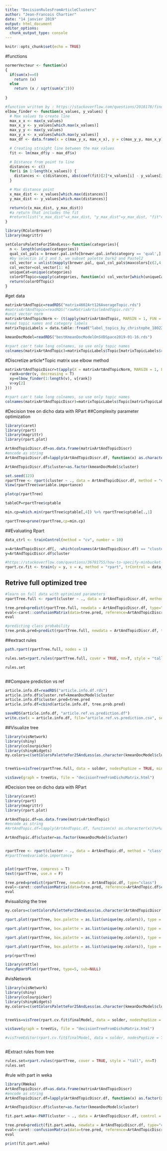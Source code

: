 ```yaml
---
title: "DecisionRulesFromArticleClusters"
author: "Jean-Francois Chartier"
date: "14 janvier 2019"
output: html_document
editor_options: 
  chunk_output_type: console
---
```


```r
knitr::opts_chunk$set(echo = TRUE)
```

#functions
```r
normerVecteur <- function(x) 
{
  if(sum(x)==0)
    return (x)
  else 
    return (x / sqrt(sum(x^2)))
  
}

#function written by : https://stackoverflow.com/questions/2018178/finding-the-best-trade-off-point-on-a-curve
elbow_finder <- function(x_values, y_values) {
  # Max values to create line
  max_x_x <- max(x_values)
  max_x_y <- y_values[which.max(x_values)]
  max_y_y <- max(y_values)
  max_y_x <- x_values[which.max(y_values)]
  max_df <- data.frame(x = c(max_y_x, max_x_x), y = c(max_y_y, max_x_y))

  # Creating straight line between the max values
  fit <- lm(max_df$y ~ max_df$x)

  # Distance from point to line
  distances <- c()
  for(i in 1:length(x_values)) {
    distances <- c(distances, abs(coef(fit)[2]*x_values[i] - y_values[i] + coef(fit)[1]) / sqrt(coef(fit)[2]^2 + 1^2))
  }

  # Max distance point
  x_max_dist <- x_values[which.max(distances)]
  y_max_dist <- y_values[which.max(distances)]

  return(c(x_max_dist, y_max_dist))
  #a return that includes the fit
  #return(list("x_max_dist"=x_max_dist, "y_max_dist"=y_max_dist, "fit"=fit))
}

library(RColorBrewer)
library(magrittr)

setColorsPaletteFor25AndLess<-function(categories){
  n <- length(unique(categories))
  qual_col_pals = brewer.pal.info[brewer.pal.info$category == 'qual',]
  #by selectin id 2 and 5, we subset palette Dark2 and Pastel2
  col_vector = unlist(mapply(brewer.pal, qual_col_pals$maxcolors[c(2,4,5)], rownames(qual_col_pals[c(2,4,5),]))) %>% unique()
  col_vector=col_vector[1: n]
  uniqueCat=unique(categories)
  colorOfTopic=sapply(categories, function(x) col_vector[which(uniqueCat==x)])
  return(colorOfTopic)
}
```


#get data
```r
matrixArtAndTopic=readRDS("matrix4602Art126AverageTopic.rds")
#matrixArtAndTopic=readRDS("rawMatrixArticleAndTopic.rds")
#unit vector norm
matrixArtAndTopicNorm <- (t(apply(matrixArtAndTopic, MARGIN = 1, FUN = function(x) normerVecteur(x))))
#read topic names and category labels
matrixTopicLabels = data.table::fread("label_topics_by_christophe_180227_180611.csv", header=T, sep = ",", encoding = "UTF-8")

kmeanDocModel=readRDS("bestKmeanDocModelOnSVDSpace2019-01-16.rds")

#rpart can't take long colnames, so use only topic names
colnames(matrixArtAndTopic)=matrixTopicLabels$Topic[matrixTopicLabels$retained=="yes"]

```

#Discretize article*Topic matrix
use elbow method
```r
matrixArtAndTopicDiscr=t(apply(X = matrixArtAndTopicNorm, MARGIN = 1, FUN = function(v) {
  rank=order(v, decreasing = T)
  xy=elbow_finder(1:length(v), v[rank])
  v>xy[2]
}))

#rpart can't take long colnames, so use only topic names
colnames(matrixArtAndTopicDiscr)=matrixTopicLabels$Topic[matrixTopicLabels$retained=="yes"]
```

#Decision tree on dicho data with RPart
##Complexity parameter optimization
```r
library(caret)
library(rpart)
library(magrittr)
library(rpart.plot)

ArtAndTopicDiscr.df=as.data.frame(matrixArtAndTopicDiscr)
#encode as string
ArtAndTopicDiscr.df=lapply(ArtAndTopicDiscr.df, function(x) as.character(x))%>%as.data.frame(., stringsAsFactors=F)%>%set_colnames(., colnames(matrixArtAndTopicDiscr))

ArtAndTopicDiscr.df$cluster=as.factor(kmeanDocModel$cluster)

set.seed(123)
rpartTree <- rpart(cluster ~ ., data = ArtAndTopicDiscr.df, method = "class", control = rpart.control(minbucket=10, maxdepth=30, cp = 00, xval=100), parms = list(split="information"))
View(rpartTree$variable.importance)

plotcp(rpartTree)

tableCP=rpartTree$cptable

min.cp=which.min(rpartTree$cptable[,4]) %>% rpartTree$cptable[.,1]

rpartTree=prune(rpartTree,cp=min.cp)

```

##Evaluating Rpart
```r
data_ctrl <- trainControl(method = "cv", number = 10)

x=ArtAndTopicDiscr.df[, -which(colnames(ArtAndTopicDiscr.df) == "cluster")]
y=ArtAndTopicDiscr.df$cluster

#https://stackoverflow.com/questions/36781755/how-to-specify-minbucket-in-caret-train-for
rpart.cv.fit <- train(y = y, x = x, method = "rpart", trControl = data_ctrl,parms=list(split='information'), tuneGrid = data.frame(cp = c(min.cp)), control = rpart.control(minsplit = 10, minbucket = 10))


```

## Retrive full optimized tree
```r
#learn on full data with optimized parameters
rpartTree.full <- rpart(cluster ~ ., data = ArtAndTopicDiscr.df, method = "class", control = rpart.control(minbucket=10, maxdepth=30, cp = min.cp, xval=1), parms = list(split="information"))

tree.pred=predict(rpartTree.full, newdata = ArtAndTopicDiscr.df, type="class")
eval<-caret::confusionMatrix(data=tree.pred, reference=ArtAndTopicDiscr.df$cluster, mode="everything")
eval

#predicting class probability
tree.prob.pred=predict(rpartTree.full, newdata = ArtAndTopicDiscr.df, type="prob")%>%as.data.frame(.)

```

##extract rules
```r
path.rpart(rpartTree.full, nodes = 1)

rules.set=rpart.rules(rpartTree.full, cover = TRUE, nn=T, style = "tallw")

rules.set



```


##Compare prediction vs ref
```r
article.info.df=readRDS("article.info.df.rds")
article.info.df$cluster.ref=kmeanDocModel$cluster
article.info.df$cluster.pred=tree.pred
article.info.df=cbind(article.info.df, tree.prob.pred)

saveRDS(article.info.df, "article.ref.vs.prediction.df")
write.csv(x = article.info.df, file="article.ref.vs.prediction.csv", sep = ",", fileEncoding = "UTF-8")
```

##Visualize tree
```r
library(visNetwork)
library(shiny)
library(colourpicker)
library(shinyWidgets)
my.colors=c(setColorsPaletteFor25AndLess(as.character(kmeanDocModel$cluster)))


treeVis=visTree(rpartTree.full, data = solder, nodesPopSize = TRUE, minNodeSize = 10, maxNodeSize = 30, height = "800px", edgesFontAlign = "horizontal", colorY = unique(my.colors), fallenLeaves=F, shapeVar= "icon", colorEdges="lightgray", legend=F, nodesFontSize=20, colorVar="black")

visSave(graph = treeVis, file = "decisionTreeFromDichoMatrix.html")


```

#Decision tree on dicho data with RPart
```r
library(caret)
library(rpart)
library(magrittr)
library(rpart.plot)

ArtAndTopic.df=as.data.frame(matrixArtAndTopic)
#encode as string
#ArtAndTopic.df=lapply(ArtAndTopic.df, function(x) as.character(x))%>%as.data.frame(., stringsAsFactors=F)%>%set_colnames(., colnames(matrixArtAndTopic))

ArtAndTopic.df$cluster=as.factor(kmeanDocModel$cluster)


rpartTree <- rpart(cluster ~ ., data = ArtAndTopic.df, method = "class", control = rpart.control(minsplit=200, maxdepth=30, cp = .005), parms = list(split="gini"))
#rpartTree$variable.importance


plot(rpartTree, compress = T)
text(rpartTree, use.n = F)

tree.pred=predict(rpartTree, newdata = ArtAndTopic.df, type="class")
eval<-caret::confusionMatrix(data=tree.pred, reference=ArtAndTopic.df$cluster, mode="everything")
eval


```


#visualizing the tree
```r
my.colors=c(setColorsPaletteFor25AndLess(as.character(ArtAndTopicDiscr.df$cluster)))

rpart.plot(rpartTree, box.palette = as.list(unique(my.colors)), type = 3, extra = 8, clip.right.labs=T, branch=1, fallen.leaves =T, add.labs=T, legend.x=NA,tweak=3, compress=F,ycompress = F, nn.space=.0, space =0, yspace=0, gap=1, uniform=T, varlen=0, Margin=0, prefix="", yesno=1, left=T, branch.col = "black",  under = TRUE, branch.lty = 3, clip.facs=T, split.cex=1, split.font=1, split.yshift=0, split.yspace=2, split.space=0)

rpart.plot(rpartTree, box.palette = as.list(unique(my.colors)), type = 3, extra = 8, clip.right.labs=T, branch=1, fallen.leaves =T, add.labs=T, legend.x=NA,tweak=3, compress=F,uniform=T, Margin=0,branch.col = "black",  under = F, branch.lty = 3)

rpart.plot(rpartTree, box.palette = as.list(unique(my.colors)), type = 0, extra = 8, clip.right.labs=T, branch=1, fallen.leaves =F, add.labs=T, legend.x=NA,tweak=3, uniform=T, varlen=0, yesno=2, left=T, branch.col = "black",  under = TRUE, branch.lty = 3)

rpart.plot(rpartTree, box.palette = as.list(unique(my.colors)), type = 2, extra = 8, fallen.leaves =T, legend.x=NA,compress=F,uniform=T, Margin=0,branch.col = "black",  under = F, branch.lty = 3, split.yshift=0, split.yspace=2, split.space=2, tweak=1.5)

prp(rpartTree)

library(rattle)	
fancyRpartPlot(rpartTree, type=5, sub=NULL)
```

#visNetwork
```r
library(visNetwork)
library(shiny)
library(colourpicker)
library(shinyWidgets)
my.colors=c(setColorsPaletteFor25AndLess(as.character(kmeanDocModel$cluster)))


treeVis=visTree(rpart.cv.fit$finalModel, data = solder, nodesPopSize = TRUE, minNodeSize = 10, maxNodeSize = 30, height = "800px", edgesFontAlign = "horizontal", colorY = unique(my.colors), fallenLeaves=F, shapeVar= "icon", colorEdges="lightgray", legend=F, nodesFontSize=20, colorVar="black")

visSave(graph = treeVis, file = "decisionTreeFromDichoMatrix.html")

#visTreeEditor(rpart.cv.fit$finalModel, data = solder, nodesPopSize = TRUE, minNodeSize = 10, maxNodeSize = 30, height = "800px", edgesFontAlign = "horizontal", colorY = unique(my.colors), fallenLeaves=F, shapeVar= "icon", colorEdges="lightgray", legend=F, nodesFontSize=20, colorVar="black")



```


#Extract rules from tree
```r
rules.set=rpart.rules(rpartTree, cover = TRUE, style = "tall", nn=T)
rules.set
```


#rule with part in weka
```r
library(RWeka)
ArtAndTopicDiscr.df=as.data.frame(matrixArtAndTopicDiscr)
#encode as string
ArtAndTopicDiscr.df=lapply(ArtAndTopicDiscr.df, function(x) as.factor(x))%>%as.data.frame(., stringsAsFactors=F)%>%set_colnames(., colnames(matrixArtAndTopicDiscr))

ArtAndTopicDiscr.df$cluster=as.factor(kmeanDocModel$cluster)

fit.part.weka<-PART(cluster ~ ., data = ArtAndTopicDiscr.df, control = Weka_control(M = 50))

tree.pred=predict(fit.part.weka, newdata = ArtAndTopicDiscr.df, type="class")
eval<-caret::confusionMatrix(data=tree.pred, reference=ArtAndTopicDiscr.df$cluster, mode="everything")
eval

print(fit.part.weka)
```

